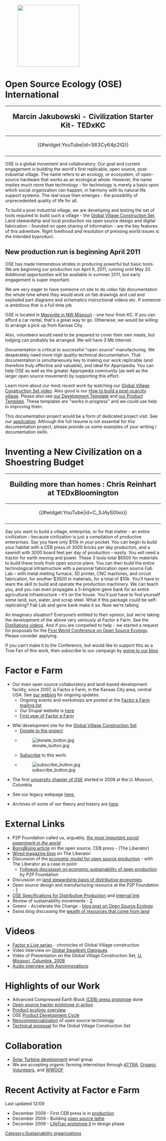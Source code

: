 [[Image:oselogo.jpg|thumb|200px|]]


= Open Source Ecology (OSE) International =
{|style="border:1px solid black; background-color: lightgreen; margin-left:.1em; margin-top:2px; -moz-border-radius:15px;" align="right" width="120px"
!<big><big>Marcin Jakubowski - Civilization Starter Kit- TEDxKC  </big>
|-
|<center>{{#widget:YouTube|id=S63Cy64p2lQ}} </center>
|-
|}
OSE is a global movement and collaboratory. Our goal and current engagement is building the world's first replicable, open source, post-industrial village. The name refers to an ecology, or ecosystem, of open-source hardware that works as an ecological whole. However, the name implies much more than technology - for technology is merely a basis upon which social organization can happen, in harmony with its natural life support systems. The real issue then emerges - the possibility of unprecedented quality of life for all.

To build a post-industrial village, we are developing and testing the set of tools required to build such a village - the [http://openfarmtech.org/index.php?title=UM_Presentation Global Village Construction Set]. Land stewardship and local production via open source design and digital fabrication - founded on open sharing of information - are the key features of this adventure. Right livelihood and resolution of pressing world issues is the intended byproduct.


==New production run is beginning April 2011==
OSE has made tremendous strides in producing powerful but basic tools.
We are beginning our production run April 6, 2011, running until May 20.  Additional opportunities will be available in summer 2011, but early engagement is super important.

We are very eager to have someone on site to do video fab documentation the whole time where they would work on fab drawings and cad and exploded part diagrams and schematics instructional videos etc. If someone is ambitious that is a full time job

OSE is located in [http://en.wikipedia.org/wiki/Maysville,_Missouri Maysville in NW Missouri] - one hour from KC.  If you can afford a car rental, that's a great way to go.  Otherwise, we would be willing to arrange a pick up from Kansas City.

Also, volunteers would need to be prepared to cover their own meals, but lodging can probably be arranged. We will have 3 Mb Internet.

Documentation is critical to successful "open source" manufacturing.  We desperately need more high quality technical documentation. That documentation is simultaneously key to making our work replicable (and therefore truly effective and valuable), and ideal for Appropedia.  You can help OSE as well as the greater Appropedia community (as well as the larger open source movement) by supporting this effort.

Learn more about our most recent work by watching our [http://vimeo.com/16106427 Global Village Construction Set video].
Also good is our [http://openfarmtech.org/weblog/2009/09/ose-presence-at-paraflows-festival-in-vienna/ How to build a post-scarcity village].
Please also see [http://openfarmtech.org/wiki/Template:Development_Template our Development Template] and [http://openfarmtech.org/wiki/Product_Template our Product Template].  These templates are "works in progress" and we could use help in improving them.

This documentation project would be a form of dedicated project visit.  See our [http://openfarmtech.org/wiki/Preliminary_Application application]. Although the full resume is not essential for this documentation project, please provide us some examples of your writing / documentation skills.

= Inventing a New Civilization on a Shoestring Budget =

{|style="border:1px solid black; background-color: lightgreen; margin-left:.1em; margin-top:2px; -moz-border-radius:15px;" align="right" width="120px"
!<big><big>Building more than homes : Chris Reinhart at TEDxBloomington</big>
|-
|<center>{{#widget:YouTube|id=C_3JAyS0Ixo}} </center>
|-
|}
Say you want to build a village, enterprise, or for that matter -  an entire civilization – because civilization is just a compilation of productive enterprises. Say you have only $10k in your pocket. You can begin to build your habitat with a CEB press of 3000 bricks per day production, and a sawmill with 3000 board feet per day of production – easily. You will need a tractor for earth moving and power. These 3 tools total $6500 for materials to build these tools from open source plans. You can then build the entire technological infrastructure with a personal fabrication open source Fab Lab – with metal melting furnace, 3D printer, CNC machines, and circuit fabrication, for another $3500 in materials, for a total of $10k. You’ll have to learn the skill to build and operate the production machinery. We can teach you, and you can even propagate a 5-kingdom gene bank for an entire agricultural infrastructure – it’s on the house. You’ll just have to find yourself some land, sun, water, and scrap steel. What if this package could be self-replicating? Fab Lab and gene bank make it so. Now we’re talking.

An imaginary situation? Everyone’s entitled to their opinion, but we’re taking the development of the above very seriously at Factor e Farm. See the [http://openfarmtech.org/index.php?title=Distillations Distillations videos]. And if you are compelled to help - we started a request for proposals for the [http://openfarmtech.org/index.php?title=First_World_Conference_on_Open_Source_Ecology First World Conference on Open Source Ecology]. Please consider applying.

If you can’t make it to the Conference, but would like to support this as a True Fan of this work, then subscribe to our campaign by [http://openfarmtech.org/weblog/?p=458 going to our blog].

= Factor e Farm =
*Our main open source collaboratory and land-based development facility, since 2007, is Factor e Farm, in the Kansas City area, central USA. See [http://openfarmtech.org/weblog/ our weblog] for ongoing updates.
**Ongoing events and workshops are posted at the [http://groups.google.com/group/factorefarm Factor e Farm mailing list]
**Our Drupal website is [http://factorefarm.org/ here]
**[http://openfarmtech.org/index.php?title=First_Year_at_Factor_e_Farm First year of Factor e Farm]

*Wiki development site for the [http://openfarmtech.org/index.php?title=UM_Presentation Global Village Construction Set]
**[http://openfarmtech.org/index.php?title=Open_Source_Ecology:Site_support Donate to the project]
**[[Image:donate button.jpg]]
**[http://openfarmtech.org/index.php?title=Open_Source_Ecology:Site_support Subscribe] to this work: 
**[[Image:subscribe button.jpg]]
*The first [http://osemidmo.wiki-site.com/index.php/Main_Page university chapter of OSE] started in 2008 at the U. Missouri, Columbia

*See our legacy webpage [http://web.archive.org/web/20040122063720/http://sourceopen.org/ here.]

*Archives of some of our theory and history are [http://ose.noblogs.org/ here].

= External Links =
*P2P Foundation called us, arguably, [http://blog.p2pfoundation.net/marcin-jakubowskis-open-farm-the-most-important-social-experiment-in-the-world/2008/01/22 ''the most important social experiment in the world'']
*[http://www.boingboing.net/2008/02/25/open-source-compress.html BoingBoing article] on the open source, CEB press - [The Liberator]
*[http://blog.wired.com/sterling/2008/02/the-liberator-a.html Wired magazine blog] on The Liberator
*Discussion of the [http://www.newmediaexplorer.org/steve_bosserman/2008/02/09/giving_it_away_making_money.htm economic model for open source production] - with The Liberator as a case in point
**[http://blog.p2pfoundation.net/steve-bosserman-on-economic-sustainability-in-a-world-of-open-design/2008/02/19 Followup discussion on economic sustainability of open production] by P2P Foundation
*Discussion on [http://blog.p2pfoundation.net/marcin-jakubowski-on-a-policy-to-expand-material-peer-production-through-land/2008/06/25 land stewardship basis of distributive economies]
*Open source design and manufacturing resource at the P2P Foundation - [http://p2pfoundation.net/Category:Design]
*[http://blog.p2pfoundation.net/proposed-ose-specifications-aim-to-guarantee-truly-open-physical-peer-production/2008/02/12 OSE Specifications for Distributive Production] and [http://openfarmtech.org/index.php?title=OSE_Specifications internal link]
*Review of sustainability movements - [http://kevflanagan.wordpress.com/2008/08/08/permaculture-appropriate-technology-and-open-source-ecology/]
*Greenr - Accelerate the Change - [http://www.greenr.com/blog/2008/05/04/open-source-ecology blog post on Open Source Ecology]
*Swiss blog discussing the [http://nachhaltigbeobachtet.ch/blog/archive/2008/07/10/besser-als-die-siedler-von-catan.html wealth of resources that come from land]

= Videos =
*[http://openfarmtech.org/index.php?title=Factor_e_Live Factor e Live series] - chronicles of Global Village construction
*Video Interview on [http://vinay.howtolivewiki.com/blog/hexayurt/global-swadeshi-dialogs-667 Global Swadeshi Dialogues]
*Video of Presentation on the Global Village Construction Set, [http://video.google.com/videoplay?docid=-710075551990473235 U. Missouri, Columbia, 2008]
*[http://agroinnovations.com/component/option,com_mojo/Itemid,182/p,39/lang,en/ Audio interview with Agroinnovations]

= Highlights of our Work =
*Advanced Compressed Earth Block [http://openfarmtech.org/weblog/?p=91 (CEB) press prototype] done
*[http://openfarmtech.org/weblog/?p=311 Open source tractor prototype in action]
*[http://openfarmtech.org/index.php?title=Overview Product ecology overview]
*OSE [http://openfarmtech.org/index.php?title=Main_Page#Deployment Product Development Cycle]
*[http://www.p2pfoundation.net/Neocommercialization Neocommercialization] of open source technology
*[http://openfarmtech.org/OSE_Proposal.doc Technical proposal] for the Global Village Construction Set

= Collaboration =
*[http://groups.google.com/group/solar-turbine Solar Turbine development] email group
*We are accepting organic farming internships through [http://attrainternships.ncat.org/internDetail2.asp?id=1559 ATTRA], [http://www.organicvolunteers.org/farm_finder.asp?Mode=1&S=17 Organic Volunteers], and [http://www.wwoof.org/ WWOOF]

= Recent Activity at Factor e Farm =
Last updated 12/09
*December 2009 - First CEB press is in [http://openfarmtech.org/weblog/?p=1331 production]
*December 2009 - Building [http://openfarmtech.org/weblog/?p=1304 open source lathe]
*December 2009 - [[LifeTrac prototype II]] in design phase
[[Category:Sustainability organizations]]